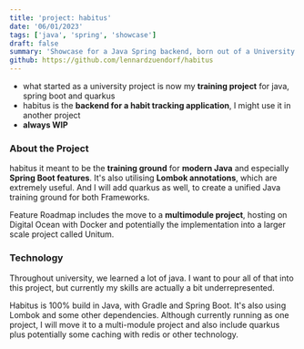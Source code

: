 ```yaml
---
title: 'project: habitus'
date: '06/01/2023'
tags: ['java', 'spring', 'showcase']
draft: false
summary: 'Showcase for a Java Spring backend, born out of a University Project. Personal training ground.'
github: https://github.com/lennardzuendorf/habitus
---
```

- what started as a university project is now my **training project** for java, spring boot and quarkus
- habitus is the **backend for a habit tracking application**, I might use it in another project
- **always WIP**

### About the Project

habitus it meant to be the **training ground** for **modern Java** and especially **Spring Boot features**. It's also utilising **Lombok annotations**, which are extremely useful. And I will add quarkus as well, to create a unified Java training ground for both Frameworks.

Feature Roadmap includes the move to a **multimodule project**, hosting on Digital Ocean with Docker and potentially the implementation into a larger scale project called Unitum.

### Technology

Throughout university, we learned a lot of java. I want to pour all of that into this project, but currently my skills are actually a bit underrepresented.

Habitus is 100% build in Java, with Gradle and Spring Boot. It's also using Lombok and some other dependencies. Although currently running as one project, I will move it to a multi-module project and also include quarkus plus potentially some caching with redis or other technology.